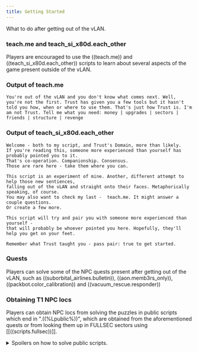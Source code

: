 ```yaml
---
title: Getting Started
---
```


What to do after getting out of the vLAN.

### teach.me and teach_si_x80d.each_other

Players are encouraged to use the ((teach.me)) and ((teach_si_x80d.each_other)) scripts to learn about several aspects of the game present outside of the vLAN.

### Output of teach.me

```
You're out of the vLAN and you don't know what comes next. Well, you're not the first. Trust has given you a few tools but it hasn't told you how, when or where to use them. That's just how Trust is. I'm am not Trust. Tell me what you need: money | upgrades | sectors | friends | structure | revenge
```

### Output of teach_si_x80d.each_other

```
Welcome - both to my script, and Trust's Domain, more than likely.
If you're reading this, someone more experienced than yourself has probably pointed you to it.
That's co-operation. Companionship. Consensus.
Those are rare here - take them where you can.

This script is an experiment of mine. Another, different attempt to help those new sentiences,
falling out of the vLAN and straight onto their faces. Metaphorically speaking, of course.
You may also want to check my last -  teach.me. It might answer a couple questions.
Or create a few more.

This script will try and pair you with someone more experienced than yourself -
that will probably be whoever pointed you here. Hopefully, they'll help you get on your feet.

Remember what Trust taught you - pass pair: true to get started.
```

### Quests

Players can solve some of the NPC quests present after getting out of the vLAN, such as ((suborbital_airlines.bulletin)), ((aon.memb3rs_only)), ((packbot.color_calibration)) and ((vacuum_rescue.responder))

### Obtaining T1 NPC locs

Players can obtain NPC locs from solving the puzzles in public scripts which end in ".((%Lpublic%))", which are obtained from the aforementioned quests or from looking them up in FULLSEC sectors using [[((scripts.fullsec))]].

<details>
<summary>Spoilers on how to solve public scripts.</summary>

When a public script - ((weyland.public)) for example - is called without any arguments, it will display a default welcome message. Below is that welcome message for ((weyland.public)).

```
888       888 8888888888 Y88b   d88P 888             d8888 888b    888 8888888b.
888   o   888 888         Y88b d88P  888            d88888 8888b   888 888  "Y88b
888  d8b  888 888          Y88o88P   888           d88P888 88888b  888 888    888
888 d888b 888 8888888       Y888P    888          d88P 888 888Y88b 888 888    888
888d88888b888 888            888     888         d88P  888 888 Y88b888 888    888
88888P Y88888 888            888     888        d88P   888 888  Y88888 888    888
8888P   Y8888 888            888     888       d8888888888 888   Y8888 888  .d88P
888P     Y888 8888888888     888     88888888 d88P     888 888    Y888 8888888P"



Welcome to Weyland Yutanihama's public information script. Please refrain from engaging in criminal activity.
latest | what_we_do |
```

Going off of what Trust has said in the vLAN about trying to call scripts with empty arguments (like so: {}), if we do that with ((weyland.public)), we get the following output:

```
>>weyland.public {}
Please specify a command with navigation:"<command name>"
Public commands are "what_we_do" "latest"
-- access directory with navigation:"list"
```

Depending on when the public is ran, the output may be different due to the fact that the public script may have shifted (which means its output has changed) from the time of writing this. Now we know that the way we input commands is using the "navigation" key. If we then try to access one of the three available commands using the "navigation" key, for example "what_we_do", we get the following output:

```
>>weyland.public {navigation:"what_we_do"}
In the mood to put something a little different in your stomach?  Come out to Weyland Yutanihama! The freshest raw food in town.
We are calling this strategy bethebest and we will continue to strive to deliver on this promise.
```

Take note of the "strategy". Next, run one of the two other available commands, "list".

```
>>weyland.public {navigation:"list"}
No password specified.
```

Here, it states that a password is required. This is where that "strategy" is used. The keys that can be used for specifying the password are: "((%Npassword%))", "((%Npass%))" and "((%Np%))." If we try and use one of those to specify the password, which in this case is the strategy from above, "bethebest", we get this:

```
>>weyland.public {navigation:"list", password:"bethebest"}
Authenticated. Please specify a project to get a member list.
```

The aforementioned member list is where a player would obtain NPC locs. To access it, we need to specify a project. For that, run the final command that hasn't been executed yet, "latest".

```
>>weyland.public {navigation:"latest"}
2061AD D172
REMINDER: All bunnybats must be checked in at the front desk.  Violators will be detained.
2061AD D164
L-1 Espressonaut for sale.  rOS 13 compatible.  Frother kind of weak, otherwise fine.  Lynne @ IT.  FOR MORE STUFF FOR SALE, SUBSCRIBE SYSDEALS.
2061AD D141
ZX10 Quadraphonic Sound System for sale.  still on rOS 4.  gets the room moving like no other.  Sherlise @ DEVOPS. FOR MORE STUFF FOR SALE, SUBSCRIBE SYSDEALS.
2061AD D32
Anyone showing signs of Welsh Measles wll be escorted from the building IMMEDIATLY!  Do not attempt to work through your symptoms. Your coworkers safety is your responsiblty.
2059AD D39
Weyland Yutanihama is pleased to announce that the initial launch of the ls_rites software is a wild success.
2057AD D330
'We've got the bad guys on the run!' -- bus_and_parks when being asked about new developments on omegabyte_03.23_final_final progress.
...
```

The output of "latest" gives us the projects that we can specify. Those are "ls_rites" and "omegabyte_03.23_final_final". Specifying those when accessing "list" with the password, we obtain T1 NPC locs.

```
>>weyland.public {navigation:"list", password:"bethebest", project:"ls_rites"}
anon_ddttl_crrieo.entry_prdv9q
derelict_jr_bkzytw.entry_50gbkl
abndnd_jrttl_bqdzb8.external_338y6x
uknown_jrttl_ddlzmw.external_pdfpwn
abndnd_jr_n5afpg.info_ce5qro
anonymous_ddttl_n2ngmi.extern_7z73w7
abandoned_jrttl_86wg44.external_sjhhi1
unknown_jrttl_46j28j.entry_moauuy
abndnd_jr_kadhvi.entry_pgtvrz
unknown_jrttl_mdpn9h.access_7wulhx
unknown_jrttl_ojydip.p_w2i0nx
unknown_ddttl_dr0dn9.extern_356hoi
derelict_jrttl_pwy4it.external_6a4k0l
uknown_jrstg_v229c9.external_ronl35
abndnd_ddttl_3nrp1s.p_s47ih5
```

</details>
